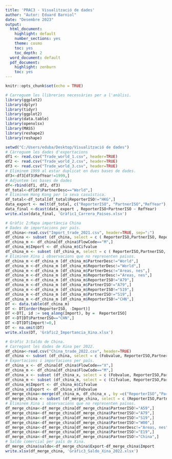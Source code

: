 ---
title: 'PRAC3 - Visualització de dades'
author: "Autor: Eduard Barniol"
date: "Desembre 2023"
output:
  html_document:
    highlight: default
    number_sections: yes
    theme: cosmo
    toc: yes
    toc_depth: 2
  word_document: default
  pdf_document:
    highlight: zenburn
    toc: yes
---

```{r setup, include=FALSE}
knitr::opts_chunk$set(echo = TRUE)
```

```{r message= FALSE, warning=FALSE}
# Carreguem les llibreries necessàries per a l'anàlisi.
library(ggplot2)
library(dplyr)
library(tidyr)
library(ggplot2)
library(data.table)
library(openxlsx)
library(MASS) 
library(reshape2) 
library(reshape) 

setwd("C:/Users/eduba/Desktop/Visualització de dades")
# Càrreguem les dades d'exportacions
df1 <- read.csv("Trade_world_1.csv", header=TRUE)
df2 <- read.csv("Trade_world_2.csv", header=TRUE)
df3 <- read.csv("Trade_world_3.csv", header=TRUE)
# Eliminem 1999 al estar duplicat en dues bases de dades.
df3<-df3[df3$RefYear!=1999,]
# Adjuntem les bases de dades
df<-rbind(df1, df2, df3)
df_total<-df[df$PartnerDesc=="World",]
# Eliminem Hong Kong per la seva casuística.
df_total<-df_total[df_total$ReporterISO!="HKG",]
data_export <- melt(df_total, c("ReporterISO", "PartnerISO","RefYear"), "Fobvalue")
data_final <-dcast(data_export , ReporterISO+PartnerISO ~ RefYear)
write.xlsx(data_final, 'Gràfic1_Carrera_Paisos.xlsx')
```

```{r message= FALSE, warning=FALSE}
# Gràfic 2:Mapa importància China
# Dades de importacions per país.
df_china<-read.csv("Import_trade_2021.csv", header=TRUE, sep=";")
df_china <- subset (df_china, select = c ( ReporterISO,PartnerISO, ReporterDesc, PartnerDesc, FlowCode, Cifvalue ))
df_china_m <- df_china[df_china$FlowCode=="M",]
df_china_m$Import <- df_china_m$Cifvalue
df_china_m <- subset (df_china_m, select = c ( ReporterISO,PartnerISO, ReporterDesc, PartnerDesc, Import ))
# Eliminem Xina i observacions que no representen països.
df_china_m <-df_china_m [df_china_m$PartnerDesc!="World",]
df_china_m <-df_china_m [df_china_m$ReporterDesc!="World",]
df_china_m <-df_china_m [df_china_m$PartnerDesc!="Areas, nes",]
df_china_m <-df_china_m [df_china_m$ReporterDesc!="Areas, nes",]
df_china_m <-df_china_m [df_china_m$ReporterISO!="A79",]
df_china_m <-df_china_m [df_china_m$PartnerISO!="A79",]
df_china_m <-df_china_m [df_china_m$ReporterISO!="S19",]
df_china_m <-df_china_m [df_china_m$PartnerISO!="S19",]
df_china_m <-df_china_m [df_china_m$ReporterISO!="CHN",]
DT <- data.table(df_china_m)
DT <- DT[order(ReporterISO, -Import)]
DT <-DT[, id := seq_along(Import), by =  ReporterISO]
DT <-DT[DT$PartnerISO=="CHN",]
DT <-DT[DT$Import!=0,]
DT <- na.omit(DT)
write.xlsx(DT, 'Gràfic2_Importancia_Xina.xlsx')
```

```{r message= FALSE, warning=FALSE}
# Gràfic 3:Saldo de China.
# Carregant les dades de Xina per 2022.
df_china<-read.csv("China_trade_2022.csv", header=TRUE)
df_china <- subset (df_china, select = c (Fobvalue, ReporterISO,PartnerISO, ReporterDesc, PartnerDesc, FlowCode, Cifvalue ))
# Exportacions i importacions per país.
df_china_x <- df_china[df_china$FlowCode=="X",]
df_china_m <- df_china[df_china$FlowCode=="M",]
df_china_x <- subset (df_china_x, select = c (Fobvalue, ReporterISO,PartnerISO, ReporterDesc, PartnerDesc ))
df_china_m <- subset (df_china_m, select = c (Cifvalue, ReporterISO,PartnerISO, ReporterDesc, PartnerDesc ))
df_china_m$Import <- df_china_m$Cifvalue
df_china_x$Export <- df_china_x$Fobvalue
df_merge_china<-merge(df_china_m, df_china_x , by =c("ReporterISO","PartnerISO","ReporterDesc","PartnerDesc"),all.x=T)
df_merge_china <- subset (df_merge_china, select = c (ReporterISO,PartnerISO, ReporterDesc, PartnerDesc, Export, Import ))
# Eliminem Xina i observacions que no representen països.
df_merge_china<-df_merge_china[df_merge_china$PartnerISO!="A59",]
df_merge_china<-df_merge_china[df_merge_china$PartnerISO!="A79",]
df_merge_china<-df_merge_china[df_merge_china$PartnerISO!="S19",]
df_merge_china<-df_merge_china[df_merge_china$PartnerISO!="W00",]
df_merge_china<-df_merge_china[df_merge_china$PartnerDesc!="Areas, nes",]
df_merge_china<-df_merge_china[df_merge_china$PartnerISO!="E19",]
df_merge_china<-df_merge_china[df_merge_china$PartnerISO!="China",]
# Saldo comercial per país de Xina.
df_merge_china$saldo<-df_merge_china$Export-df_merge_china$Import
write.xlsx(df_merge_china, 'Gràfic3_Saldo_Xina_2022.xlsx')
```
